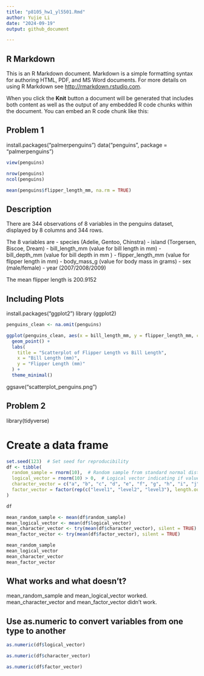 ```yaml
---
title: "p8105_hw1_yl5501.Rmd"
author: Yujie Li
date: "2024-09-19"
output: github_document

---
```



## R Markdown

This is an R Markdown document. Markdown is a simple formatting syntax for authoring HTML, PDF, and MS Word documents. For more details on using R Markdown see <http://rmarkdown.rstudio.com>.

When you click the **Knit** button a document will be generated that includes both content as well as the output of any embedded R code chunks within the document. You can embed an R code chunk like this:


## Problem 1

install.packages("palmerpenguins")
data("penguins", package = "palmerpenguins")

```r
view(penguins)
```

```r
nrow(penguins)
ncol(penguins)
```


```r
mean(penguins$flipper_length_mm, na.rm = TRUE)
```


## Description
There are 344 observations of 8 variables in the penguins dataset, displayed by 8 columns and 344 rows.

The 8 variables are
- species (Adelie, Gentoo, Chinstra)
- island (Torgersen, Biscoe, Dream)
- bill_length_mm (value for bill length in mm)
- bill_depth_mm (value for bill depth in mm )
- flipper_length_mm (value for flipper length in mm)
- body_mass_g (value for body mass in grams)
- sex (male/female)
- year (2007/2008/2009)

The mean flipper length is 200.9152 


## Including Plots
install.packages("ggplot2")
library (ggplot2)

```r
penguins_clean <- na.omit(penguins)

ggplot(penguins_clean, aes(x = bill_length_mm, y = flipper_length_mm, color = species)) +
  geom_point() +
  labs(
    title = "Scatterplot of Flipper Length vs Bill Length",
    x = "Bill Length (mm)",
    y = "Flipper Length (mm)"
  ) +
  theme_minimal()
```
ggsave("scatterplot_penguins.png")


## Problem 2
library(tidyverse)

# Create a data frame
```r
set.seed(123)  # Set seed for reproducibility
df <- tibble(
  random_sample = rnorm(10),  # Random sample from standard normal distribution
  logical_vector = rnorm(10) > 0,  # Logical vector indicating if values > 0
  character_vector = c("a", "b", "c", "d", "e", "f", "g", "h", "i", "j"),  # Character vector
  factor_vector = factor(rep(c("level1", "level2", "level3"), length.out = 10))  # Factor vector
)
```

```r
df
```

```r
mean_random_sample <- mean(df$random_sample)
mean_logical_vector <- mean(df$logical_vector)
mean_character_vector <- try(mean(df$character_vector), silent = TRUE)  # Use try to handle error
mean_factor_vector <- try(mean(df$factor_vector), silent = TRUE)

mean_random_sample
mean_logical_vector
mean_character_vector
mean_factor_vector
```
## What works and what doesn't?
mean_random_sample and mean_logical_vector worked.
mean_character_vector and mean_factor_vector didn't work.


## Use as.numeric to convert variables from one type to another
```r
as.numeric(df$logical_vector)
```

```r
as.numeric(df$character_vector)
```

```r
as.numeric(df$factor_vector)
```



